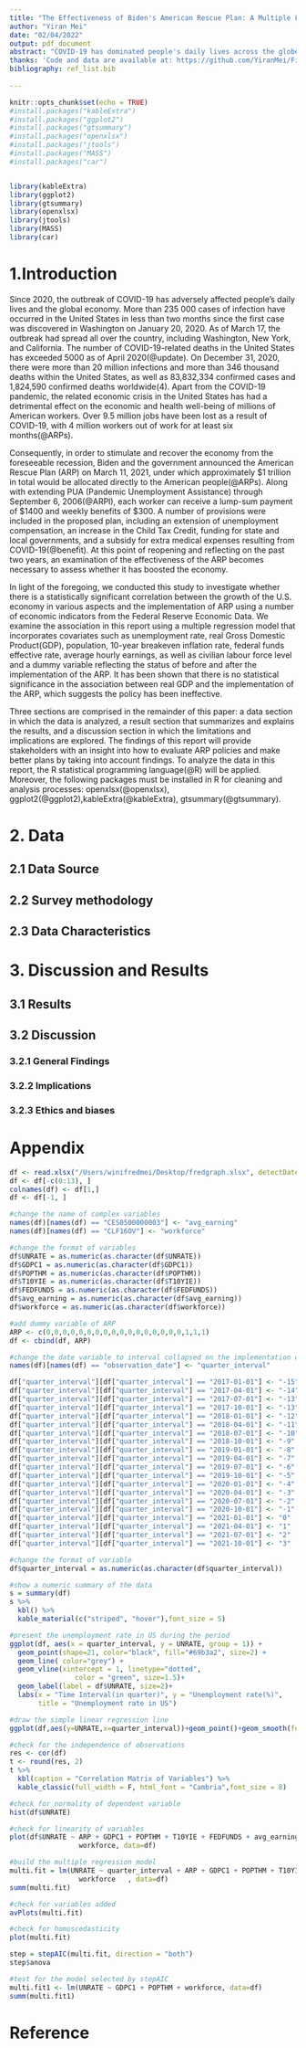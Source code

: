 ```yaml
---
title: "The Effectiveness of Biden's American Rescue Plan: A Multiple Linear Regression Analysis"
author: "Yiran Mei"
date: "02/04/2022"
output: pdf_document
abstract: "COVID-19 has dominated people's daily lives across the globe since its emergence at the beginning of 2020. In order to combat the adverse effects of the recession on the United States economy, President Biden announced and signed the American Rescue Plan (ARP) to stimulate the market. The purpose of this study is to investigate the impact of the plan's implementation on a number of economic indicators such as the unemployment rate and inflation rate using a multiple regression model. Additionally, statistical techniques such as regression analysis, correlation analysis, and ANOVA are applied to analyze the regression model's results. We estimate that the ARP has no statistical significance with respect to these economic indicators based on our regression model. Statistical analysis of data and evaluation of statistical results will be conducted using the R statistical programming language, version 4.1.2."
thanks: 'Code and data are available at: https://github.com/YiranMei/Final-Paper-American-Rescue-Plan.'
bibliography: ref_list.bib
 
---
```


```r
knitr::opts_chunk$set(echo = TRUE)
#install.packages("kableExtra")
#install.packages("ggplot2")
#install.packages("gtsummary")
#install.packages("openxlsx")
#install.packages("jtools")
#install.packages("MASS")
#install.packages("car")


library(kableExtra)
library(ggplot2)
library(gtsummary)
library(openxlsx)
library(jtools)
library(MASS)
library(car)


```

# 1.Introduction
Since 2020, the outbreak of COVID-19 has adversely affected people's daily lives and the global economy. More than 235 000 cases of infection have occurred in the United States in less than two months since the first case was discovered in Washington on January 20, 2020. As of March 17, the outbreak had spread all over the country, including Washington, New York, and California. The number of COVID-19-related deaths in the United States has exceeded 5000 as of April 2020(@update). On December 31, 2020, there were more than 20 million infections and more than 346 thousand deaths within the United States, as well as 83,832,334 confirmed cases and 1,824,590 confirmed deaths worldwide(4). Apart from the COVID-19 pandemic, the related economic crisis in the United States has had a detrimental effect on the economic and health well-being of millions of American workers. Over 9.5 million jobs have been lost as a result of COVID-19, with 4 million workers out of work for at least six months(@ARPs).

Consequently, in order to stimulate and recover the economy from the foreseeable recession, Biden and the government announced the American Rescue Plan (ARP) on March 11, 2021, under which approximately $1 trillion in total would be allocated directly to the American people(@ARPs). Along with extending PUA (Pandemic Unemployment Assistance) through September 6, 2006(@ARPl), each worker can receive a lump-sum payment of $1400 and weekly benefits of $300. A number of provisions were included in the proposed plan, including an extension of unemployment compensation, an increase in the Child Tax Credit, funding for state and local governments, and a subsidy for extra medical expenses resulting from COVID-19(@benefit). At this point of reopening and reflecting on the past two years, an examination of the effectiveness of the ARP becomes necessary to assess whether it has boosted the economy.

In light of the foregoing, we conducted this study to investigate whether there is a statistically significant correlation between the growth of the U.S. economy in various aspects and the implementation of ARP using a number of economic indicators from the Federal Reserve Economic Data. We examine the association in this report using a multiple regression model that incorporates covariates such as unemployment rate, real Gross Domestic Product(GDP), population, 10-year breakeven inflation rate, federal funds effective rate, average hourly earnings, as well as civilian labour force level and a dummy variable reflecting the status of before and after the implementation of the ARP. It has been shown that there is no statistical significance in the association between real GDP and the implementation of the ARP, which suggests the policy has been ineffective. 
 
Three sections are comprised in the remainder of this paper: a data section in which the data is analyzed, a result section that summarizes and explains the results, and a discussion section in which the limitations and implications are explored. The findings of this report will provide stakeholders with an insight into how to evaluate ARP policies and make better plans by taking into account findings.
To analyze the data in this report, the R statistical programming language(@R) will be applied. Moreover, the following packages must be installed in R for cleaning and analysis processes: openxlsx(@openxlsx), ggplot2(@ggplot2),kableExtra(@kableExtra), gtsummary(@gtsummary).


# 2. Data

## 2.1 Data Source


## 2.2 Survey methodology


## 2.3 Data Characteristics


# 3. Discussion and Results


## 3.1 Results



## 3.2 Discussion

### 3.2.1 General Findings




### 3.2.2 Implications
### 3.2.3 Ethics and biases

# Appendix


```r
df <- read.xlsx("/Users/winifredmei/Desktop/fredgraph.xlsx", detectDates = TRUE)
df <- df[-c(0:13), ]
colnames(df) <- df[1,]
df <- df[-1, ]
```


```r
#change the name of complex variables
names(df)[names(df) == "CES0500000003"] <- "avg_earning"
names(df)[names(df) == "CLF16OV"] <- "workforce"

#change the format of variables
df$UNRATE = as.numeric(as.character(df$UNRATE))
df$GDPC1 = as.numeric(as.character(df$GDPC1))
df$POPTHM = as.numeric(as.character(df$POPTHM))
df$T10YIE = as.numeric(as.character(df$T10YIE))
df$FEDFUNDS = as.numeric(as.character(df$FEDFUNDS))
df$avg_earning = as.numeric(as.character(df$avg_earning))
df$workforce = as.numeric(as.character(df$workforce))

#add dummy variable of ARP
ARP <- c(0,0,0,0,0,0,0,0,0,0,0,0,0,0,0,0,0,1,1,1)
df <- cbind(df, ARP)

```

```r

#change the date variable to interval collapsed on the implementation of ARP
names(df)[names(df) == "observation_date"] <- "quarter_interval"

df["quarter_interval"][df["quarter_interval"] == "2017-01-01"] <- "-15"
df["quarter_interval"][df["quarter_interval"] == "2017-04-01"] <- "-14"
df["quarter_interval"][df["quarter_interval"] == "2017-07-01"] <- "-13"
df["quarter_interval"][df["quarter_interval"] == "2017-10-01"] <- "-13"
df["quarter_interval"][df["quarter_interval"] == "2018-01-01"] <- "-12"
df["quarter_interval"][df["quarter_interval"] == "2018-04-01"] <- "-11"
df["quarter_interval"][df["quarter_interval"] == "2018-07-01"] <- "-10"
df["quarter_interval"][df["quarter_interval"] == "2018-10-01"] <- "-9"
df["quarter_interval"][df["quarter_interval"] == "2019-01-01"] <- "-8"
df["quarter_interval"][df["quarter_interval"] == "2019-04-01"] <- "-7"
df["quarter_interval"][df["quarter_interval"] == "2019-07-01"] <- "-6"
df["quarter_interval"][df["quarter_interval"] == "2019-10-01"] <- "-5"
df["quarter_interval"][df["quarter_interval"] == "2020-01-01"] <- "-4"
df["quarter_interval"][df["quarter_interval"] == "2020-04-01"] <- "-3"
df["quarter_interval"][df["quarter_interval"] == "2020-07-01"] <- "-2"
df["quarter_interval"][df["quarter_interval"] == "2020-10-01"] <- "-1"
df["quarter_interval"][df["quarter_interval"] == "2021-01-01"] <- "0"
df["quarter_interval"][df["quarter_interval"] == "2021-04-01"] <- "1"
df["quarter_interval"][df["quarter_interval"] == "2021-07-01"] <- "2"
df["quarter_interval"][df["quarter_interval"] == "2021-10-01"] <- "3"

#change the format of variable
df$quarter_interval = as.numeric(as.character(df$quarter_interval))
```

```r
#show a numeric summary of the data
s = summary(df)
s %>%
  kbl() %>%
  kable_material(c("striped", "hover"),font_size = 5)
```

```r
#present the unemployment rate in US during the period
ggplot(df, aes(x = quarter_interval, y = UNRATE, group = 1)) +
  geom_point(shape=21, color="black", fill="#69b3a2", size=2) +
  geom_line( color="grey") +
  geom_vline(xintercept = 1, linetype="dotted", 
                color = "green", size=1.5)+
  geom_label(label = df$UNRATE, size=2)+
  labs(x = "Time Interval(in quarter)", y = "Unemployment rate(%)", 
       title = "Unemployment rate in US")
```

```r
#draw the simple linear regression line
ggplot(df,aes(y=UNRATE,x=quarter_interval))+geom_point()+geom_smooth(formula = y ~ x, method = "lm") 
```


```r
#check for the independence of observations
res <- cor(df)
t <- round(res, 2)
t %>%
  kbl(caption = "Correlation Matrix of Variables") %>%
  kable_classic(full_width = F, html_font = "Cambria",font_size = 8)
```
```r
#check for normality of dependent variable
hist(df$UNRATE)
```
\newpage

```r
#check for linearity of variables
plot(df$UNRATE ~ ARP + GDPC1 + POPTHM + T10YIE + FEDFUNDS + avg_earning + 
                 workforce, data=df)
```

```r
#build the multiple regression model
multi.fit = lm(UNRATE ~ quarter_interval + ARP + GDPC1 + POPTHM + T10YIE + FEDFUNDS + avg_earning + 
                 workforce   , data=df)
summ(multi.fit)
```
```r
#check for variables added
avPlots(multi.fit)
```

```r
#check for homoscedasticity
plot(multi.fit)
```
```r
step = stepAIC(multi.fit, direction = "both")
step$anova 
```


```r
#test for the model selected by stepAIC
multi.fit1 <- lm(UNRATE ~ GDPC1 + POPTHM + workforce, data=df)
summ(multi.fit1)
```




# Reference


